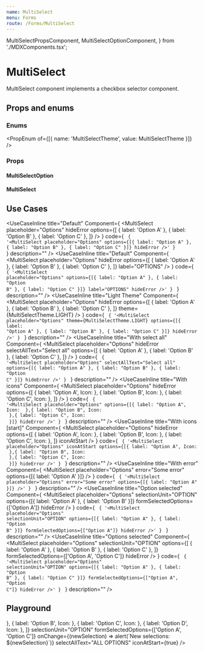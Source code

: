 ```yaml
---
name: MultiSelect
menu: Forms
route: /Forms/MultiSelect
---
```



  MultiSelectPropsComponent,
  MultiSelectOptionComponent,
} from './MDXComponents.tsx';

# MultiSelect

MultiSelect component implements a checkbox selector component.

## Props and enums

### Enums

<PropEnum of={[{ name: 'MultiSelectTheme', value: MultiSelectTheme }]} />

### Props

#### MultiSelectOption

<Props of={MultiSelectOptionComponent} />

#### MultiSelect

<Props of={MultiSelectPropsComponent} />

## Use Cases

<UseCaseInline
  title="Default"
  Component={
    <MultiSelect
      placeholder="Options"
      hideError
      options={[
        { label: 'Option A' },
        { label: 'Option B' },
        { label: 'Option C' },
      ]}
    />
  }
  code={
    <code>
      {
        '<MultiSelect placeholder="Options" options={[{ label: "Option A" }, { label: "Option B" }, { label: "Option C" }]} hideError />'
      }
    </code>
  }
  description=""
/>
<UseCaseInline
  title="Default"
  Component={
    <MultiSelect
      placeholder="Options"
      hideError
      options={[
        { label: 'Option A' },
        { label: 'Option B' },
        { label: 'Option C' },
      ]}
      label="OPTIONS"
    />
  }
  code={
    <code>
      {
        '<MultiSelect placeholder="Options" options={[{ label: "Option A" }, { label: "Option B" }, { label: "Option C" }]} label="OPTIONS" hideError />'
      }
    </code>
  }
  description=""
/>
<UseCaseInline
  title="Light Theme"
  Component={
    <MultiSelect
      placeholder="Options"
      hideError
      options={[
        { label: 'Option A' },
        { label: 'Option B' },
        { label: 'Option C' },
      ]}
      theme={MultiSelectTheme.LIGHT}
    />
  }
  code={
    <code>
      {
        '<MultiSelect placeholder="Options" theme={MultiSelectTheme.LIGHT} options={[{ label: "Option A" }, { label: "Option B" }, { label: "Option C" }]} hideError />'
      }
    </code>
  }
  description=""
/>
<UseCaseInline
  title="With select all"
  Component={
    <MultiSelect
      placeholder="Options"
      hideError
      selectAllText="Select all"
      options={[
        { label: 'Option A' },
        { label: 'Option B' },
        { label: 'Option C' },
      ]}
    />
  }
  code={
    <code>
      {
        '<MultiSelect placeholder="Options" selectAllText="Select all" options={[{ label: "Option A" }, { label: "Option B" }, { label: "Option C" }]} hideError />'
      }
    </code>
  }
  description=""
/>
<UseCaseInline
  title="With icons"
  Component={
    <MultiSelect
      placeholder="Options"
      hideError
      options={[
        { label: 'Option A', Icon: <EmailIcon className="icon-regular" /> },
        { label: 'Option B', Icon: <TimeIcon className="icon-regular" /> },
        { label: 'Option C', Icon: <IconDelete className="icon-regular" /> },
      ]}
    />
  }
  code={
    <code>
      {
        '<MultiSelect placeholder="Options" options={[{ label: "Option A", Icon: <EmailIcon className="icon-regular"/> },{ label: "Option B", Icon: <TimeIcon className="icon-regular"/> },{ label: "Option C", Icon: <IconDelete className="icon-regular"/> }]} hideError />'
      }
    </code>
  }
  description=""
/>
<UseCaseInline
  title="With icons [start]"
  Component={
    <MultiSelect
      placeholder="Options"
      hideError
      options={[
        { label: 'Option A', Icon: <EmailIcon className="icon-regular" /> },
        { label: 'Option B', Icon: <TimeIcon className="icon-regular" /> },
        { label: 'Option C', Icon: <IconDelete className="icon-regular" /> },
      ]}
      iconAtStart
    />
  }
  code={
    <code>
      {
        '<MultiSelect placeholder="Options" iconAtStart options={[{ label: "Option A", Icon: <EmailIcon className="icon-regular"/> },{ label: "Option B", Icon: <TimeIcon className="icon-regular"/> },{ label: "Option C", Icon: <IconDelete className="icon-regular"/> }]} hideError />'
      }
    </code>
  }
  description=""
/>
<UseCaseInline
  title="With error"
  Component={
    <MultiSelect
      placeholder="Options"
      error="Some error"
      options={[{ label: 'Option A' }]}
    />
  }
  code={
    <code>
      {
        '<MultiSelect placeholder="Options" error="Some error" options={[{ label: "Option A" }]} />'
      }
    </code>
  }
  description=""
/>
<UseCaseInline
  title="Option selected"
  Component={
    <MultiSelect
      placeholder="Options"
      selectionUnit="OPTION"
      options={[{ label: 'Option A' }, { label: 'Option B' }]}
      formSelectedOptions={['Option A']}
      hideError
    />
  }
  code={
    <code>
      {
        '<MultiSelect placeholder="Options" selectionUnit="OPTION" options={[{ label: "Option A" }, { label: "Option B" }]} formSelectedOptions={["Option A"]} hideError />'
      }
    </code>
  }
  description=""
/>
<UseCaseInline
  title="Options selected"
  Component={
    <MultiSelect
      placeholder="Options"
      selectionUnit="OPTION"
      options={[
        { label: 'Option A' },
        { label: 'Option B' },
        { label: 'Option C' },
      ]}
      formSelectedOptions={['Option A', 'Option C']}
      hideError
    />
  }
  code={
    <code>
      {
        '<MultiSelect placeholder="Options" selectionUnit="OPTION" options={[{ label: "Option A" }, { label: "Option B" }, { label: "Option C" }]} formSelectedOptions={["Option A", "Option C"]} hideError />'
      }
    </code>
  }
  description=""
/>

## Playground

<Playground>
  <MultiSelect
    label="OPTIONS"
    placeholder="Options"
    hideError={false}
    error=""
    options={[
      { label: 'Option A', Icon: <EmailIcon className="icon-regular" /> },
      { label: 'Option B', Icon: <TimeIcon className="icon-regular" /> },
      { label: 'Option C', Icon: <IconDelete className="icon-regular" /> },
      { label: 'Option D', Icon: <StartIcon className="icon-regular" /> },
    ]}
    selectionUnit="OPTION"
    formSelectedOptions={['Option A', 'Option C']}
    onChange={(newSelection) => alert(`New selections: ${newSelection}`)}
    selectAllText="ALL OPTIONS"
    iconAtStart={true}
  />
</Playground>
